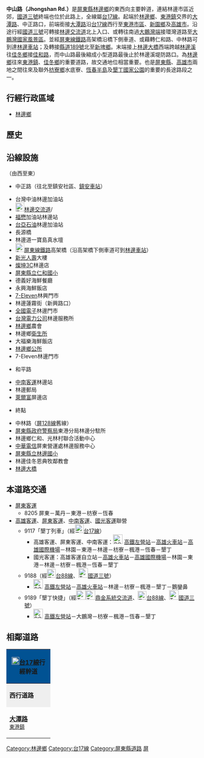 {{multiple issues|
{{unreferenced|time=2014-03-05T17:25:00+00:00}}
{{Notability Unreferenced|time=2014-03-05T17:25:00+00:00}}
{{refimprove|time=2014-03-05}}
}}
{{Otheruses|中山路|other=同名或類似名的其它條目描述}}
'''中山路（Jhongshan Rd.）'''是[[屏東縣|屏東縣]][[林邊鄉|林邊鄉]]的東西向主要幹道，連結林邊市區近郊，[[福爾摩沙高速公路|國道三號]]終端也位於此路上，全線屬[[台17線|台17線]]。起端於[[林邊鄉|林邊鄉]]、[[東港鎮_(台灣)|東港鎮]]交界的[[大潭路|大潭路]]、中正路口，前端銜接[[大潭路|大潭路]]沿[[台17線|台17線]]西行至[[東港鎮_(台灣)|東港市區]]、[[新園鄉_(台灣)|新園鄉]]及[[高雄市|高雄市]]。沿途行經[[福爾摩沙高速公路|國道三號]]可轉接[[林邊交流道|林邊交流道]]北上入口、或轉往南過[[大鵬灣端|大鵬灣端]]接環灣道路至[[大鵬灣國家風景區|大鵬灣國家風景區]]。並經[[屏東線|屏東線鐵路]]高架橋沿橋下側車道、或藉轉仁和路、中林路可到達[[林邊車站|林邊車站]]；及轉接[[縣道189號|縣道189號]]北至[[新埤鄉|新埤鄉]]。末端接上[[林邊大橋|林邊大橋]]西端跨越[[林邊溪|林邊溪]]往[[佳冬鄉|佳冬鄉]]接[[佳和路|佳和路]]，而中山路最後縮成小型道路最後止於林邊溪堤防路口。為[[林邊鄉|林邊鄉]]往來[[東港鎮_(台灣)|東港鎮]]、[[佳冬鄉|佳冬鄉]]的重要道路，故交通地位相當重要。也是[[屏東縣|屏東縣]]、[[高雄市|高雄市]]兩地之間往來及聯外[[枋寮鄉|枋寮鄉]]水底寮、[[恆春半島|恆春半島]]及[[墾丁國家公園|墾丁國家公園]]的重要的長途路段之一。

== 行經行政區域 ==
* [[林邊鄉|林邊鄉]]

== 歷史 ==
{{expand section}}

== 沿線設施 ==
（由西至東）
* {{Jct|country=TWN|TRPT|73}}中正路（往北至鎮安社區、[[鎮安車站|鎮安車站]]）
* 台灣中油林邊加油站
* [[File:TWHW3.svg|23px]][[林邊交流道|林邊交流道]]/{{Jct|country=TWN|TRPT|129}}
* [[台塑關係企業|福懋]]加油站林邊站
* [[台塑關係企業|台亞石油]]林邊加油站
* 長源橋
* 林邊道一寶島真水壇
* [[File:ROC_Taiwan_Railways_Administration_Logo.svg|23px]][[屏東線|屏東線鐵路]]高架橋（沿高架橋下側車道可到[[林邊車站|林邊車站]]）
* [[新光人壽|新光人壽]]大樓
* [[燦坤|燦坤3C]]林邊店
* [https://web.archive.org/web/20140305123503/http://163.24.30.20/nrhps/ 屏東縣立仁和國小]
* 德義好海鮮餐廳
* 永興海鮮飯店
* [[7-Eleven|7-Eleven]]林興門市
* 林邊蓮霧街（新興路口）
* [[全國電子|全國電子]]林邊門市
* [[台灣電力公司|台灣電力公司]]林邊服務所
* [[林邊鄉|林邊鄉]]農會
* 林邊鄉[[衛生所|衛生所]]
* 大福樂海鮮飯店
* [http://www.pthg.gov.tw/townlbt/ 林邊鄉公所]{{Wayback|url=http://www.pthg.gov.tw/townlbt/ |date=20100225082255 }}
* 7-Eleven林邊門市
* {{Jct|country=TWN|TRPT|128}}和平路
* [[中南客運|中南客運]]林邊站
* 林邊郵局
* [[萊爾富|萊爾富]]屏邊店
* {{Jct|country=TWN|CH|189}}終點
* 中林路（[[屏東縣鄉道列表|屏128線]]舊線）
* [[屏東縣政府|屏東縣政府]][[警察局|警察局]]東港分局林邊分駐所
* 林邊鄉仁和、光林村聯合活動中心
* [[中華電信|中華電信]]屏東營運處林邊服務中心
* [http://www.lbps.ptc.edu.tw/ 屏東縣立林邊國小]{{Wayback|url=http://www.lbps.ptc.edu.tw/ |date=20140318192702 }}
* 林邊佳冬恩典牧鄰教會
* [[林邊大橋|林邊大橋]]

== 本道路交通 ==
* [[屏東客運|屏東客運]]
** 8205 屏東－萬丹－東港－枋寮－恆春
* [[高雄客運|高雄客運]]、[[屏東客運|屏東客運]]、[[中南客運|中南客運]]、[[國光客運|國光客運]]聯營
** 9117「墾丁列車」（經[[File:TW_PHW17.svg|23px]][[台17線|台17線]]）
*** 高雄客運、屏東客運、中南客運：[[File:ROC_Taiwan_Railways_Administration_Logo.svg|25px]]<!-- 注释出：[[File:Kaohsiung_Metro_Logo(Logo_Only).svg|25px]] --><!-- 注释出：[[File:THSR_no_text.svg|32px]] -->[[新左營車站|高鐵左營站]]－[[高雄火車站|高雄火車站]]－[[高雄國際機場|高雄國際機場]]－林園－東港－林邊－枋寮－楓港－恆春－墾丁
*** 國光客運：高雄客運自立站－[[高雄火車站|高雄火車站]]－[[高雄國際機場|高雄國際機場]]－林園－東港－林邊－枋寮－楓港－恆春－墾丁
** 9188（經[[File:TW_PHW88.svg|23px]][[台88線|台88線]]、[[File:TWHW3.svg|25px]][[福爾摩沙高速公路|國道三號]]）
*** [[File:ROC_Taiwan_Railways_Administration_Logo.svg|25px]]<!-- 注释出：[[File:Kaohsiung_Metro_Logo(Logo_Only).svg|25px]] --><!-- 注释出：[[File:THSR_no_text.svg|32px]] -->[[新左營車站|高鐵左營站]]－[[高雄火車站|高雄火車站]]－林邊－枋寮－楓港－墾丁－鵝鑾鼻
** 9189「墾丁快捷」（經[[File:TWHW1.svg|25px]][[File:TWHW10.svg|25px]][[鼎金系統交流道|鼎金系統交流道]]、[[File:TW_PHW88.svg|23px]][[台88線|台88線]]、[[File:TWHW3.svg|25px]][[福爾摩沙高速公路|國道三號]]）
*** [[File:ROC_Taiwan_Railways_Administration_Logo.svg|25px]]<!-- 注释出：[[File:Kaohsiung_Metro_Logo(Logo_Only).svg|25px]] --><!-- 注释出：[[File:THSR_no_text.svg|32px]] -->[[新左營車站|高鐵左營站]]－大鵬灣－枋寮－楓港－恆春－墾丁

== 相鄰道路 ==
{|  class="toccolours" border="1" cellpadding="4" style="margin: 0 auto; border-collapse: collapse; text-align: center; white-space:nowrap;"
|-

! colspan="5" style="background: #015293;" | '''[[File:TW_PHW17.svg|20px]][[台17線|台17線]]行經幹道'''
|-
| style="background: #efefef;" | '''西行道路'''
| colspan="3" style="background: #efefef;"   |'''[[屏東縣|屏東縣]]段'''
| style="background: #efefef;" | '''東行道路'''
|-
| style="width:100px; height:70px;"| '''[[大潭路|大潭路]]'''<br /><small>[[東港鎮_(台灣)|東港鎮]]</small>
| width="1px" style="background: #015293;"|
|  style="width:150px; height:70px" | '''中山路'''<br /><small>[[林邊鄉|林邊鄉]]</small>
| width="1px" style="background: #015293;"|
| style="width:100px; height:70px;" | '''[[佳和路|佳和路]]'''<br /><small>[[佳冬鄉|佳冬鄉]]</small>
|}

{{DEFAULTSORT:Jhongshan}}
[[Category:林邊鄉|Category:林邊鄉]]
[[Category:台17線|Category:台17線]]
[[Category:屏東縣道路|Category:屏東縣道路]]
[[Category:以孫中山命名的臺灣道路|屏]]